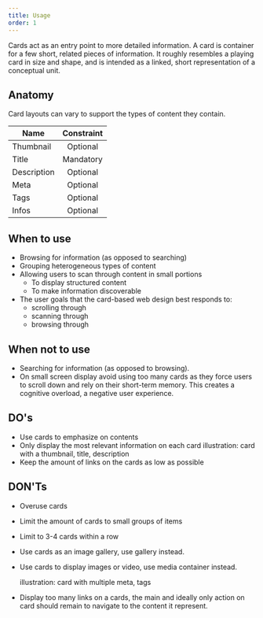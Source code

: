```yaml
---
title: Usage
order: 1
---
```



<Paragraph size="lead">
  Cards act as an entry point to more detailed information. A card is container
  for a few short, related pieces of information. It roughly resembles a playing
  card in size and shape, and is intended as a linked, short representation of a
  conceptual unit.
</Paragraph>

## Anatomy

Card layouts can vary to support the types of content they contain.

| Name        | Constraint |
| ----------- | :--------: |
| Thumbnail   |  Optional  |
| Title       | Mandatory  |
| Description |  Optional  |
| Meta        |  Optional  |
| Tags        |  Optional  |
| Infos       |  Optional  |

## When to use

- Browsing for information (as opposed to searching)
- Grouping heterogeneous types of content
- Allowing users to scan through content in small portions
  - To display structured content
  - To make information discoverable
- The user goals that the card-based web design best responds to:
  - scrolling through
  - scanning through
  - browsing through

## When not to use

- Searching for information (as opposed to browsing).
- On small screen display avoid using too many cards as they force users to scroll down and rely on their short-term memory. This creates a cognitive overload, a negative user experience.

## DO's

- Use cards to emphasize on contents
- Only display the most relevant information on each card
  illustration: card with a thumbnail, title, description
- Keep the amount of links on the cards as low as possible

## DON'Ts

- Overuse cards
- Limit the amount of cards to small groups of items
- Limit to 3-4 cards within a row
- Use cards as an image gallery, use <Link to="/ec/components/media/gallery/usage">gallery</Link> instead.
- Use cards to display images or video, use <Link to="/ec/components/media/media-container/usage">media container</Link> instead.

  illustration: card with multiple meta, tags

- Display too many links on a cards, the main and ideally only action on card should remain to navigate to the content it represent.
